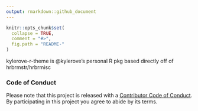 ```yaml
---
output: rmarkdown::github_document
---
```


<!-- README.md is generated from README.Rmd. Please edit that file -->

```r
knitr::opts_chunk$set(
  collapse = TRUE,
  comment = "#>",
  fig.path = "README-"
)
```

kylerove-r-theme is @kylerove's personal R pkg based directly off of hrbrmstr/hrbrmisc

### Code of Conduct

Please note that this project is released with a [Contributor Code of Conduct](CONDUCT.md). 
By participating in this project you agree to abide by its terms.
